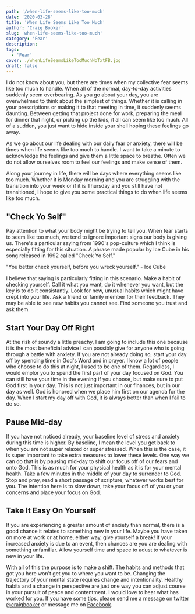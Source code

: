 ```yaml
---
path: '/when-life-seems-like-too-much'
date: '2020-03-28'
title: 'When Life Seems Like Too Much'
author: 'Craig Booker'
slug: 'when-life-seems-like-too-much'
category: 'Fear'
description:
tags:
  - 'Fear'
cover: ./whenLifeSeemsLikeTooMuchNoTxtFB.jpg
draft: false
---
```


I do not know about you, but there are times when my collective fear seems like too much to handle. When all of the normal, day-to-day activities suddenly seem overbearing. As you go about your day, you are overwhelmed to think about the simplest of things. Whether it is calling in your prescriptions or making it to that meeting in time, it suddenly seems daunting. Between getting that project done for work, preparing the meal for dinner that night, or picking up the kids, it all can seem like too much. All of a sudden, you just want to hide inside your shell hoping these feelings go away.

As we go about our life dealing with our daily fear or anxiety, there will be times when life seems like too much to handle. I want to take a minute to acknowledge the feelings and give them a little space to breathe. Often we do not allow ourselves room to feel our feelings and make sense of them.

Along your journey in life, there will be days where everything seems like too much. Whether it is Monday morning and you are struggling with the transition into your week or if it is Thursday and you still have not transitioned, I hope to give you some practical things to do when life seems like too much.

## "Check Yo Self"

Pay attention to what your body might be trying to tell you. When fear starts to seem like too much, we tend to ignore important signs our body is giving us. There's a particular saying from 1990's pop-culture which I think is especially fitting for this situation. A phrase made popular by Ice Cube in his song released in 1992 called "Check Yo Self."

"You better check yourself, before you wreck yourself." - Ice Cube

I believe that saying is particularly fitting in this scenario. Make a habit of checking yourself. Call it what you want, do it whenever you want, but the key is to do it consistantly. Look for new, unusual habits which might have crept into your life. Ask a friend or family member for their feedback. They may be able to see new habits you cannot see. Find someone you trust and ask them.

## Start Your Day Off Right

At the risk of soundy a little preachy, I am going to include this one because it is the most beneficial advice I can possibly give for anyone who is going through a battle with anxiety. If you are not already doing so, start your day off by spending time in God's Word and in prayer. I know a lot of people who choose to do this at night, I used to be one of them. Regardless, I would emplor you to spend the first part of your day focused on God. You can still have your time in the evening if you choose, but make sure to put God first in your day. This is not just important in our finances, but in our day as well. God is honored when we place him first on our agenda for the day. When I start my day off with God, it is always better than when I fail to do so.

## Pause Mid-day

If you have not noticed already, your baseline level of stress and anxiety during this time is higher. By baseline, I mean the level you get back to when you are not super relaxed or super stressed. When this is the case, it is super important to take extra measures to lower these levels. One way we can do that is by pausing mid-day to shift our focus off of our fears and onto God. This is as much for your physical health as it is for your mental health. Take a few minutes in the middle of your day to surrender to God. Stop and pray, read a short passage of scripture, whatever works best for you. The intention here is to slow down, take your focus off of you or your concerns and place your focus on God.

## Take It Easy On Yourself

If you are experiencing a greater amount of anxiety than normal, there is a good chance it relates to something new in your life. Maybe you have taken on more at work or at home, either way, give yourself a break! If your increased anxiety is due to an event, then chances are you are dealing with something unfamiliar. Allow yourself time and space to adust to whatever is new in your life.

With all of this the purpose is to make a shift. The habits and methods that got you here won't get you to where you want to be. Changing the trajectory of your mental state requires change and intentionality. Healthy habits and a change in perspective are just one way you can adjust course in your pursuit of peace and contentment. I would love to hear what has worked for you. If you have some tips, please send me a message on twitter [@craigbooker](https://twitter.com/craigbooker) or message me on [Facebook](https://www.facebook.com/craigbooker/).
